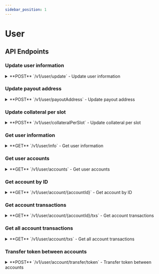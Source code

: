 ```yaml
---
sidebar_position: 1
---
```



# User

## API Endpoints

### Update user information

<div className="api-endpoints-grid">

<details className="api-endpoint">
<summary className="api-endpoint-header">
  <span className="api-method-post">**POST**</span> `/v1/user/update` - Update user information
</summary>

**Code Example:**
<Tabs>
<TabItem value="http" label="HTTP" default>

```bash
curl -H "Authorization: Bearer {{access_token}}" -X POST /v1/user/update?displayName=NewDisplayName
```

</TabItem>
<TabItem value="python" label="Python">

```python
import requests

url = "https://mainnet.app.ethgas.com/api/v1/user/update"

payload = {
    'displayName': 'NewDisplayName'
}

headers = {
  'Content-Type': 'application/json',
  'Authorization': 'Bearer {{access_token}}'
}

response = requests.post(url, headers=headers, params=payload)

print(response.text)
```

</TabItem>
</Tabs>


Request

| Parameter | Required | Type | Description |
| --- | --- | --- | --- |
| displayName | YES | String | Display name |


Response Body

| Name | Type | Description |
| --- | --- | --- |
| user | object | Updated user object |
| └ userId | long | Unique user ID |
| └ address | string | User's wallet address |
| └ status | integer | User status (1 = active) |
| └ userType | integer | User type |
| └ userClass | integer | User class |
| └ displayName | string | User's display name |
| └ payoutAddress | string | User's payout address |
| └ collateralPerSlot | string | Collateral per slot amount |
| └ onchainPayout | boolean | Whether on-chain payout is enabled |
| └ accounts | object[] | List of user accounts |
| └└ accountId | long | Unique account ID |
| └└ userId | long | User ID associated with the account |
| └└ type | integer | Account type |
| └└ name | string | Account name |
| └└ status | integer | Account status |
| └└ updateDate | long | Last update timestamp in milliseconds |

</details>

### Update payout address

<details className="api-endpoint">
<summary className="api-endpoint-header">
  <span className="api-method-post">**POST**</span> `/v1/user/payoutAddress` - Update payout address
</summary>

**Code Example:**
<Tabs>
<TabItem value="http" label="HTTP" default>

```bash
curl -H "Authorization: Bearer {{access_token}}" -X POST /v1/user/payoutAddress?payoutAddress=0x1234567890123456789012345678901234567890
```

</TabItem>
<TabItem value="python" label="Python">

```python
import requests

url = "https://mainnet.app.ethgas.com/api/v1/user/payoutAddress"

payload = {
    'payoutAddress': '0x1234567890123456789012345678901234567890'
}

headers = {
  'Content-Type': 'application/json',
  'Authorization': 'Bearer {{access_token}}'
}

response = requests.post(url, headers=headers, params=payload)

print(response.text)
```

</TabItem>
</Tabs>


Request

| Parameter | Required | Type | Description |
| --- | --- | --- | --- |
| payoutAddress | YES | String | New payout address (hex format) |


Response Body

| Name | Type | Description |
| --- | --- | --- |
| success | boolean | Operation success status |

</details>

### Update collateral per slot

<details className="api-endpoint">
<summary className="api-endpoint-header">
  <span className="api-method-post">**POST**</span> `/v1/user/collateralPerSlot` - Update collateral per slot
</summary>

**Code Example:**
<Tabs>
<TabItem value="http" label="HTTP" default>

```bash
curl -H "Authorization: Bearer {{access_token}}" -X POST /v1/user/collateralPerSlot?collateralPerSlot=10.5
```

</TabItem>
<TabItem value="python" label="Python">

```python
import requests

url = "https://mainnet.app.ethgas.com/api/v1/user/collateralPerSlot"

payload = {
    'collateralPerSlot': '10.5'
}

headers = {
  'Content-Type': 'application/json',
  'Authorization': 'Bearer {{access_token}}'
}

response = requests.post(url, headers=headers, params=payload)

print(response.text)
```

</TabItem>
</Tabs>


Request

| Parameter | Required | Type | Description |
| --- | --- | --- | --- |
| collateralPerSlot | YES | BigDecimal | Collateral per slot amount (must be &gt;= 0 and &lt;= 100) |


Response Body

| Name | Type | Description |
| --- | --- | --- |
| success | boolean | Operation success status |

</details>

### Get user information

<details className="api-endpoint">
<summary className="api-endpoint-header">
  <span className="api-method-get">**GET**</span> `/v1/user/info` - Get user information
</summary>

**Code Example:**
<Tabs>
<TabItem value="http" label="HTTP" default>

```bash
curl -H "Authorization: Bearer {{access_token}}" -X GET /v1/user/info
```

</TabItem>
<TabItem value="python" label="Python">

```python
import requests

url = "https://mainnet.app.ethgas.com/api/v1/user/info"

payload = {}

headers = {
  'Content-Type': 'application/json',
  'Authorization': 'Bearer {{access_token}}'
}

response = requests.get(url, headers=headers, params=payload)

print(response.text)
```

</TabItem>
</Tabs>


Request

| Name | Type | Description |
| --- | --- | --- |
| user | object | User object |
| └ userId | long | Unique user ID |
| └ address | string | User's wallet address |
| └ status | integer | User status (1 = active) |
| └ userType | integer | User type |
| └ userClass | integer | User class |
| └ displayName | string | User's display name |
| └ payoutAddress | string | User's payout address |
| └ collateralPerSlot | string | Collateral per slot amount |
| └ onchainPayout | boolean | Whether on-chain payout is enabled |
| └ accounts | object[] | List of user accounts |
| └└ accountId | long | Unique account ID |
| └└ userId | long | User ID associated with the account |
| └└ type | integer | Account type |
| └└ name | string | Account name |
| └└ status | integer | Account status |
| └└ updateDate | long | Last update timestamp in milliseconds |


Response Body

| Name | Type | Description |
| --- | --- | --- |
| user | object | User object |
| └ userId | long | Unique user ID |
| └ address | string | User's wallet address |
| └ status | integer | User status (1 = active) |
| └ userType | integer | User type |
| └ userClass | integer | User class |
| └ displayName | string | User's display name |
| └ payoutAddress | string | User's payout address |
| └ collateralPerSlot | string | Collateral per slot amount |
| └ onchainPayout | boolean | Whether on-chain payout is enabled |
| └ accounts | object[] | List of user accounts |
| └└ accountId | long | Unique account ID |
| └└ userId | long | User ID associated with the account |
| └└ type | integer | Account type |
| └└ name | string | Account name |
| └└ status | integer | Account status |
| └└ updateDate | long | Last update timestamp in milliseconds |

</details>

### Get user accounts

<details className="api-endpoint">
<summary className="api-endpoint-header">
  <span className="api-method-get">**GET**</span> `/v1/user/accounts` - Get user accounts
</summary>

**Code Example:**
<Tabs>
<TabItem value="http" label="HTTP" default>

```bash
curl -H "Authorization: Bearer {{access_token}}" -X GET /v1/user/accounts
```

</TabItem>
<TabItem value="python" label="Python">

```python
import requests

url = "https://mainnet.app.ethgas.com/api/v1/user/accounts"

headers = {
  'Authorization': 'Bearer {{access_token}}'
}

response = requests.get(url, headers=headers)

print(response.text)
```

</TabItem>
</Tabs>


Response Body

| Name | Type | Description |
| --- | --- | --- |
| accounts | arrary of object | List of account objects |
| └ accountId | integer | Unique ID for each of the user's current & trading accounts assigned by ETHGas |
| └ userId | integer | Unique ID for the user, assigned by ETHGas |
| └ type | integer | Account type:1 for current account2 for preconf trading account |
| └ name | string | Account nameDefault values are "Current" and "Trading" but these can be changed using the /private/update_account_name endpoint |
| └ status | integer | Account status:All active accounts have status 1 |
| └ updateDate | integer | Datetime (in UNIX time) the healthscoare and other risk metrics (asset amount, liability amount, etc) were last calculated |
| └ tokens | object[] | List of tokens in account |
| └ accountId | integer | Unique ID for each of the user's current & trading accounts assigned by ETHGas |
| └ tokenId | integer | ETHGas Token ID - see [Token IDs](/docs/reference/lookup-tables#token-ids) |
| └ quantity | string | Amount of token in account in USD |
| └ lockedQuantity | string | Amount of token in account in USD which is covering pending limit orders (and so cannot be transfered out of account) |
| └ code | string | Token code - see [Token IDs](/docs/reference/lookup-tables#token-ids) |
| └ tokenType | integer | Token type:Currently all tokens at ETHGas are designated as type 1 |
| └ valueType | integer | Value type:1 for non-stablecoin tokens2 for stablecoin tokens |
| └ tokenValuationProtocol | integer | Platform the complex token comes from (if relevant) - see [Token Valuation Protocols](/docs/reference/data-types/token#token-valuation-protocols) |
| └ availableQuantity | string | Available quantity for using as collateral for buying or for transfering out of the account:Available Quantity = Quantity - Locked Quantity |

</details>


### Get account by ID

<details className="api-endpoint">
<summary className="api-endpoint-header">
  <span className="api-method-get">**GET**</span> `/v1/user/account/{accountId}` - Get account by ID
</summary>

**Code Example:**
<Tabs>
<TabItem value="http" label="HTTP" default>

```bash
curl -H "Authorization: Bearer {{access_token}}" -X GET /v1/user/account/128
```

</TabItem>
<TabItem value="python" label="Python">

```python
import requests

url = "https://mainnet.app.ethgas.com/api/v1/user/account/128"

headers = {
  'Authorization': 'Bearer {{access_token}}'
}

response = requests.get(url, headers=headers)

print(response.text)
```

</TabItem>
</Tabs>

</details>

### Get account transactions

<details className="api-endpoint">
<summary className="api-endpoint-header">
  <span className="api-method-get">**GET**</span> `/v1/user/account/{accountId}/txs` - Get account transactions
</summary>

**Code Example:**
<Tabs>
<TabItem value="http" label="HTTP" default>

```bash
curl -H "Authorization: Bearer {{access_token}}" -X GET /v1/user/account/128/txs
```

</TabItem>
<TabItem value="python" label="Python">

```python
import requests

url = "https://mainnet.app.ethgas.com/api/v1/user/account/128/txs"

headers = {
  'Authorization': 'Bearer {{access_token}}'
}

response = requests.get(url, headers=headers)

print(response.text)
```

</TabItem>
</Tabs>


Request

| Parameter | Required | Type | Description |
| --- | --- | --- | --- |
| type | NO | string | Transaction type (comma-separated for multiple types) |
| startId | NO | integer | Start of transaction ID |
| limit | NO | integer | Max number of transactions to return (default: 20, max: 100) |

Response Body

| Name | Type | Description |
| --- | --- | --- |
| txs | object[] | List of transaction objects |
| └ trxId | integer | Unique ID for the transaction, assigned by ETHGas |
| └ accountId | integer | Unique ID for each of the user's current & trading accounts assigned by ETHGas |
| └ tokenId | integer | ETHGas Token ID - see [Token IDs](/docs/reference/lookup-tables#token-ids) |
| └ type | integer | Transaction type - see [Transaction Types](/docs/reference/lookup-tables#transaction-types) |
| └ quantity | string | Transaction quantity |
| └ balance | string | Balance of account after transaction |
| └ createDate | integer | Transaction datetime stamp (in UNIX time) |

</details>

### Get all account transactions

<details className="api-endpoint">
<summary className="api-endpoint-header">
  <span className="api-method-get">**GET**</span> `/v1/user/account/txs` - Get all account transactions
</summary>

**Code Example:**
<Tabs>
<TabItem value="http" label="HTTP" default>

```bash
curl -H "Authorization: Bearer {{access_token}}" -X GET /v1/user/account/txs
```

</TabItem>
<TabItem value="python" label="Python">

```python
import requests

url = "https://mainnet.app.ethgas.com/api/v1/user/account/txs"

headers = {
  'Authorization': 'Bearer {{access_token}}'
}

response = requests.get(url, headers=headers)

print(response.text)
```

</TabItem>
</Tabs>

</details>

### Transfer token between accounts

<details className="api-endpoint">
<summary className="api-endpoint-header">
  <span className="api-method-post">**POST**</span> `/v1/user/account/transfer/token` - Transfer token between accounts
</summary>

**Code Example:**
<Tabs>
<TabItem value="http" label="HTTP" default>

```bash
curl -H "Authorization: Bearer {{access_token}}" -X POST /v1/user/account/transfer/token?fromAccountId=128&toAccountId=127&tokenId=1&quantity=0.01
```

</TabItem>
<TabItem value="python" label="Python">

```python
import requests

url = "https://mainnet.app.ethgas.com/api/v1/user/account/transfer/token"

params = {
    "fromAccountId": 128,
    "toAccountId": 127,
    "tokenId": 1,
    "quantity": 0.01
}

headers = {
  'Authorization': 'Bearer {{access_token}}'
}

response = requests.post(url, headers=headers, params=params)

print(response.text)
```

</TabItem>
</Tabs>


Request

| Parameter | Required | Type | Description |
| --- | --- | --- | --- |
| fromAccountId | YES | integer | Source account ID |
| toAccountId | YES | integer | Destination account ID |
| tokenId | YES | integer | Token ID |
| quantity | YES | number | Quantity |

</details>

</div>
